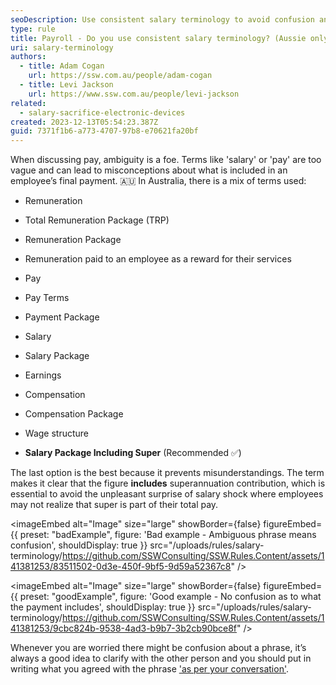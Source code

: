 ```yaml
---
seoDescription: Use consistent salary terminology to avoid confusion and ensure employees understand their total remuneration package.
type: rule
title: Payroll - Do you use consistent salary terminology? (Aussie only)
uri: salary-terminology
authors:
  - title: Adam Cogan
    url: https://ssw.com.au/people/adam-cogan
  - title: Levi Jackson
    url: https://www.ssw.com.au/people/levi-jackson
related:
  - salary-sacrifice-electronic-devices
created: 2023-12-13T05:54:23.387Z
guid: 7371f1b6-a773-4707-97b8-e70621fa20bf
---
```


When discussing pay, ambiguity is a foe. Terms like 'salary' or 'pay' are too vague and can lead to misconceptions about what is included in an employee’s final payment.
🇦🇺 In Australia, there is a mix of terms used:

* Remuneration
* Total Remuneration Package (TRP)
* Remuneration Package
* Remuneration paid to an employee as a reward for their services
* Pay
* Pay Terms
* Payment Package
* Salary
* Salary Package
* Earnings
* Compensation
* Compensation Package
* Wage structure

* **Salary Package Including Super** (Recommended ✅)

The last option is the best because it prevents misunderstandings. The term makes it clear that the figure **includes** superannuation contribution, which is essential to avoid the unpleasant surprise of salary shock where employees may not realize that super is part of their total pay.

<imageEmbed
  alt="Image"
  size="large"
  showBorder={false}
  figureEmbed={{
    preset: "badExample",
    figure: 'Bad example - Ambiguous phrase means confusion',
    shouldDisplay: true
  }}
  src="/uploads/rules/salary-terminology/https://github.com/SSWConsulting/SSW.Rules.Content/assets/141381253/83511502-0d3e-450f-9bf5-9d59a52367c8"
/>

<imageEmbed
  alt="Image"
  size="large"
  showBorder={false}
  figureEmbed={{
    preset: "goodExample",
    figure: 'Good example - No confusion as to what the payment includes',
    shouldDisplay: true
  }}
  src="/uploads/rules/salary-terminology/https://github.com/SSWConsulting/SSW.Rules.Content/assets/141381253/9cbc824b-9538-4ad3-b9b7-3b2cb90bce8f"
/>

Whenever you are worried there might be confusion about a phrase, it’s always a good idea to clarify with the other person and you should put in writing what you agreed with the phrase ['as per your conversation'](/as-per-our-conversation-emails).